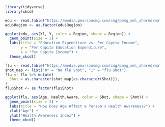 ```r
library(tidyverse)
library(xkcd)
```

```r
edu <- read.table("https://media.pearsoncmg.com/cmg/pmmg_mml_shared/mathstatsresources/Akritas/EducationData.txt")
edu$Region <- as.factor(edu$Region)
```

```r
ggplot(edu, aes(X1, Y, color = Region, shape = Region)) +
  geom_point(size = 3) +
  labs(title = "Education Expenditure vs. Per Capita Income", 
       y = "Per Capita Education Expenditure",
       x = "Per Capita Income") +
  theme_xkcd()
```



```r
flu <- read.table("https://media.pearsoncmg.com/cmg/pmmg_mml_shared/mathstatsresources/Akritas/FluShotData.txt")
shot_map <- list("0" = "No flu Shot", "1" = "flu shot")
flu <- flu %>% mutate(
  Shot = as.character(shot_map[as.character(Shot)]),
)
flu$Shot <- as.factor(flu$Shot)
```

```r
ggplot(flu, aes(Age, Health.Aware, color = Shot, shape = Shot)) +
  geom_point(size = 3) +
  labs(title = "How Does Age Affect a Person's Health Awareness?") +
  xlab("Age") +
  ylab("Health Awareness Index") +
  theme_xkcd()
```



